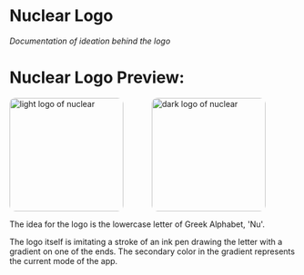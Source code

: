 # **Nuclear Logo**
*Documentation of ideation behind the logo*

# **Nuclear Logo Preview:**

<div style="display: flex; gap: 50px;">
<img src="../library/logos/logo-light-preview.png" alt="light logo of nuclear" style="width: 200px; height: 200px; border-radius:10px;" />
<img src="../library/logos/logo-dark-preview.png" alt="dark logo of nuclear" style="width: 200px; height: 200px; border-radius:10px;" />
</div>

The idea for the logo is the lowercase letter of Greek Alphabet, 'Nu'.

The logo itself is imitating a stroke of an ink pen drawing the letter with a gradient on one of the ends. The secondary color in the gradient represents the current mode of the app.